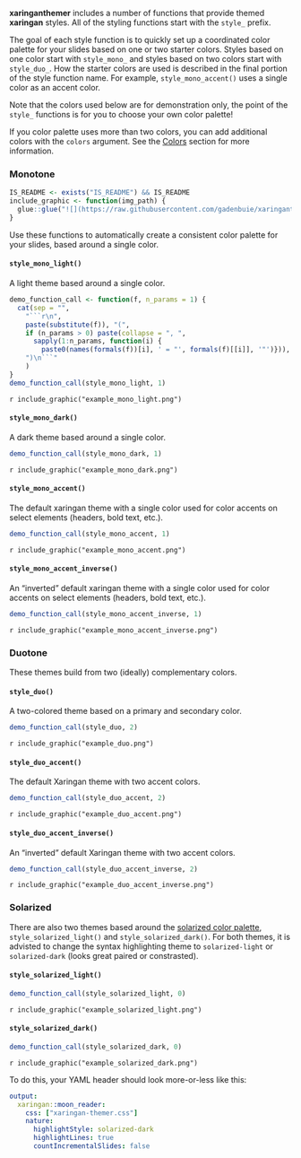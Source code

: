 **xaringanthemer** includes a number of functions that provide
themed **xaringan** styles.
All of the styling functions start with the `style_` prefix.

The goal of each style function is to 
quickly set up a coordinated color palette for your slides
based on one or two starter colors.
Styles based on one color start with `style_mono_`
and styles based on two colors start with `style_duo_`.
How the starter colors are used is described 
in the final portion of the style function name.
For example, `style_mono_accent()` uses a single color as an accent color.

Note that the colors used below are for demonstration only,
the point of the `style_` functions is for you to choose your own color palette!

If you color palette uses more than two colors,
you can add additional colors with the `colors` argument.
See the [Colors](#colors) section for more information.

### Monotone

```r
IS_README <- exists("IS_README") && IS_README
include_graphic <- function(img_path) {
  glue::glue("![](https://raw.githubusercontent.com/gadenbuie/xaringanthemer/assets/{img_path})")
}
```

Use these functions to automatically create a consistent color palette for your slides, based around a single color.

#### `style_mono_light()`

A light theme based around a single color.

```r
demo_function_call <- function(f, n_params = 1) {
  cat(sep = "",
    "```r\n",
    paste(substitute(f)), "(",
    if (n_params > 0) paste(collapse = ", ",
      sapply(1:n_params, function(i) {
        paste0(names(formals(f))[i], ' = "', formals(f)[[i]], '"')})),
    ")\n```"
    )
}
demo_function_call(style_mono_light, 1)
```

`r include_graphic("example_mono_light.png")`

#### `style_mono_dark()`

A dark theme based around a single color.

```r
demo_function_call(style_mono_dark, 1)
```

`r include_graphic("example_mono_dark.png")`

#### `style_mono_accent()`

The default xaringan theme with a single color used for color accents on select elements (headers, bold text, etc.).

```r
demo_function_call(style_mono_accent, 1)
```

`r include_graphic("example_mono_accent.png")`

#### `style_mono_accent_inverse()`

An "inverted" default xaringan theme with a single color used for color accents on select elements (headers, bold text, etc.).

```r
demo_function_call(style_mono_accent_inverse, 1)
```

`r include_graphic("example_mono_accent_inverse.png")`


### Duotone

These themes build from two (ideally) complementary colors.

#### `style_duo()`

A two-colored theme based on a primary and secondary color.

```r
demo_function_call(style_duo, 2)
```

`r include_graphic("example_duo.png")`

#### `style_duo_accent()`

The default Xaringan theme with two accent colors.

```r
demo_function_call(style_duo_accent, 2)
```

`r include_graphic("example_duo_accent.png")`

#### `style_duo_accent_inverse()`

An "inverted" default Xaringan theme with two accent colors.

```r
demo_function_call(style_duo_accent_inverse, 2)
```

`r include_graphic("example_duo_accent_inverse.png")`

### Solarized

There are also two themes based around the [solarized color palette](http://ethanschoonover.com/solarized), `style_solarized_light()` and `style_solarized_dark()`.
For both themes, it is advisted to change the syntax highlighting theme to `solarized-light` or `solarized-dark` (looks great paired or constrasted).

#### `style_solarized_light()`

```r
demo_function_call(style_solarized_light, 0)
```

`r include_graphic("example_solarized_light.png")`

#### `style_solarized_dark()`

```r
demo_function_call(style_solarized_dark, 0)
```

`r include_graphic("example_solarized_dark.png")`


To do this, your YAML header should look more-or-less like this:

```yaml
output:
  xaringan::moon_reader:
    css: ["xaringan-themer.css"]
    nature:
      highlightStyle: solarized-dark
      highlightLines: true
      countIncrementalSlides: false
```
